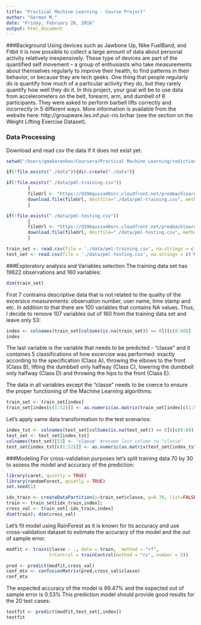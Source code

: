 ```yaml
---
title: "Practical Machine Learning - Course Project"
author: "German M."
date: "Friday, February 26, 2016"
output: html_document
---
```


###Background
Using devices such as Jawbone Up, Nike FuelBand, and Fitbit it is now possible to collect a large amount of data about personal activity relatively inexpensively. These type of devices are part of the quantified self movement – a group of enthusiasts who take measurements about themselves regularly to improve their health, to find patterns in their behavior, or because they are tech geeks. One thing that people regularly do is quantify how much of a particular activity they do, but they rarely quantify how well they do it. In this project, your goal will be to use data from accelerometers on the belt, forearm, arm, and dumbell of 6 participants. They were asked to perform barbell lifts correctly and incorrectly in 5 different ways. More information is available from the website here: http://groupware.les.inf.puc-rio.br/har (see the section on the Weight Lifting Exercise Dataset).


### Data Processing

Download and read csv the data if it does not exist yet.
```r

setwd("/Users/gmakarenkov/Coursera/Practical Machine Learning/rediction Assignment Writeup")

if(!file.exists("./data")){dir.create("./data")} 

if(!file.exists("./data/pml-training.csv"))
        {
        fileUrl <- "https://d396qusza40orc.cloudfront.net/predmachlearn/pml-training.csv"
        download.file(fileUrl, destfile="./data/pml-training.csv", method = "curl")
        }

if(!file.exists("./data/pml-testing.csv"))
        {
        fileUrl <- "https://d396qusza40orc.cloudfront.net/predmachlearn/pml-testing.csv"
        download.file(fileUrl, destfile="./data/pml-testing.csv", method = "curl")
        }
```

```r
train_set <- read.csv(file = './data/pml-training.csv', na.strings = c('NA', ' ', '', '#DIV/0!'))
test_set <- read.csv(file = './data/pml-testing.csv', na.strings = c('NA',' ', '', '#DIV/0!'))
```
###Exploratory analysis and Variables selection
The training data set has 19622 observations and 160 variables:
```r
dim(train_set)
```
First 7 contrains descriptive data that is not related to the quality of the excersice measurements: observation number, user name, time stamp and etc. In addition to that there are 100 variables that contains NA values. Thus, I decide to remove 107 variables out of 160 from the training data set and leave only 53:
```r
index <- colnames(train_set[colSums(is.na(train_set)) == 0])[c(8:60)]
index
```
The last variable is the variable that needs to be predicted - "classe" and it containes 5 classifications of how excercise was performed: exactly according to the specification (Class A), throwing the elbows to the front (Class B), lifting the dumbbell only halfway (Class C), lowering the dumbbell only halfway (Class D) and throwing the hips to the front (Class E).

The data in all variables except the "classe" needs to be coerce to ensure the proper functioning of the Machine Learning algorithms:
```r
train_set <- train_set[index]
train_set[index[c(1:52)]] <- as.numeric(as.matrix(train_set[index[c(1:52)]]))
```
Let's apply same data transformation to the test scenarios:
```r
index_tst <- colnames(test_set[colSums(is.na(test_set)) == 0])[c(8:60)]
test_set <- test_set[index_tst]
colnames(test_set)[53] <- 'classe' #rename last column to "classe"
test_set[index_tst[c(1:52)]] <- as.numeric(as.matrix(test_set[index_tst[c(1:52)]]))
```
###Modeling
For cross-validation purposes let's split training data 70 by 30 to assess the model and accuracy of the prediction:
```r
library(caret, quietly = TRUE)
library(randomForest, quietly = TRUE)
set.seed(1)

idx_train <- createDataPartition(y=train_set$classe, p=0.70, list=FALSE)
train <- train_set[idx_train,index]; 
cross_val <- train_set[-idx_train,index]
dim(train); dim(cross_val)
```
Let's fit model using RainForest as it is known for its accuracy and use cross-validation dataset to estimate the accuracy of the model and the out of sample error.

```r
modfit <- train(classe ~ ., data = train,  method = "rf", 
                trControl = trainControl(method = "cv", number = 5))

pred <- predict(modfit,cross_val)
conf_mtx <- confusionMatrix(pred,cross_val$classe)
conf_mtx
```

The expected accuracy of the model is 99.47% and the expected out of sample error is 0.53%
This prediction model should provide good results for the 20 test cases:

```r
testfit <- predict(modfit,test_set[,index])
testfit
```